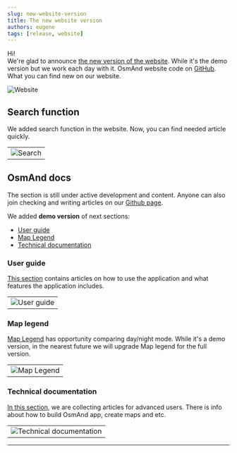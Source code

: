 ```yaml
---
slug: new-website-version
title: The new website version
authors: eugene
tags: [release, website]
---
```


Hi! <br />
We're glad to announce [the new version of the website](https://osmand.net/). While it's the demo version but we work each day with it. OsmAnd website code on [GitHub](https://github.com/osmandapp/web/tree/main/main). <br />
What you can find new on our website.

![Website](./website.png)

<!--truncate-->

## Search function

We added search function in the website. Now, you can find needed article quickly.

<table class="blogimage">
    <tr>
        <td><img src={require('./search.png').default} alt="Search"/></td>
    </tr>
</table> 

## OsmAnd docs

The section is still under active development and content. Anyone can also join checking and writing articles on our [Github page](https://github.com/osmandapp/web/tree/main/main).

We added **demo version** of next sections:
- [User guide](../docs/user)
- [Map Legend](../docs/user/map-legend)
- [Technical documentation](../docs/technical)

### User guide

[This section](../docs/user) contains articles on how to use the application and what features the application includes.

<table class="blogimage">
    <tr>
        <td><img src={require('./user_guide.png').default} alt="User guide"/></td>
    </tr>
</table> 

### Map legend

[Map Legend](../docs/user/map-legend) has opportunity comparing day/night mode. While it's a demo version, in the nearest future we will upgrade Map legend for the full version.

<table class="blogimage">
    <tr>
        <td><img src={require('./map_legend.png').default} alt="Map Legend"/></td>
    </tr>
</table> 

### Technical documentation

[In this section](../docs/technical), we are collecting articles for advanced users. There is info about how to build OsmAnd app, create maps and etc.

<table class="blogimage">
    <tr>
        <td><img src={require('./technical_docs.png').default} alt="Technical documentation"/></td>
    </tr>
</table> 



<!--
## World map

[World Map](https://osmand.net/map) is our browser version of main features of OsmAnd. Now, it has next featutes:
- **Login** - Here you can log your [OsmAnd Pro](../docs/user/purchases/) for synchronizing your tracks on the OsmAnd application with the browser version here in "Tracks".

> ```You can login to the website only if you have OsmAnd Pro subscription.```

- **Weather parameters** - Choose the needed weather layers and show its on the map. Here you can choose data for a weather forecast.

![Weather layer](./weather.png)



- **Tracks** - You can synchronize your tracks from OsmAnd application if you have [OsmAnd Pro subscription](user/purchases/), show tracks on the map, and look at any parameters and graph.
- **Local tracks** - Upload tracks and show its on the map.
- **OsmAnd rendering** - You can choose [Map style](../docs/user/map/vector-maps#default-map-styles) for the World map. Here there are [rendering settings](../docs/user/map/vector-maps#configure-map-style) (gear button).
- **OsmAnd routing** - You need to click on the map by the right mouse button for choosing [Start-Finish points](../docs/user/navigation/route-navigation). 

-->

____________________________ 

<LinksSocial/>

<LinksTelegram/>


